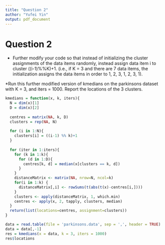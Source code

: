 ---
title: "Question 2"
author: "Yufei Yin"
output: pdf_document
---

# Question 2

* Further modify your code so that instead of initializing the cluster assignments of the data items randomly, instead assign data item i to cluster ((i-1)%%K)+1. (i.e., if K = 3 and there are 7 data items, the initialization assigns the data items in order to 1, 2, 3, 1, 2, 3, 1).

*Run this further modified version of kmedians on the parkinsons dataset with K = 3, and iters = 1000. Report the locations of the 3 clusters.

```{r}
kmedians = function(x, k, iters){
  N = dim(x)[1] 
  D = dim(x)[2] 
  
  centres = matrix(NA, k, D)
  clusters = rep(NA, N)
  
  for (i in 1:N){
    clusters[i] = ((i-1) %% k)+1
  }
  
  for (iter in 1:iters){
    for (k in 1:k){
      for (d in 1:D){
        centres[k, d] = median(x[clusters == k, d]) 
      }
    }
    distanceMatrix <- matrix(NA, nrow=N, ncol=k)
    for(i in 1:k) {
      distanceMatrix[,i] <- rowSums(t(abs(t(x)-centres[i,])))
    }
    clusters <- apply(distanceMatrix, 1, which.min)
    centres <- apply(x, 2, tapply, clusters, median)
  }
  return(list(locations=centres, assignment=clusters))
}
```

```{r}
data = read.table(file = 'parkinsons.data', sep = ',', header = TRUE)
data = data[,-1]
res = kmedians(x = data, k = 3, iters = 1000)
res$locations
```

